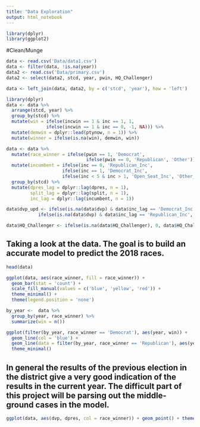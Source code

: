 ---
title: "Data Exploration"
output: html_notebook
---
```{r}
library(dplyr)
library(ggplot2)
```

#Clean/Munge
```{r}
data <- read.csv('Data/data1.csv')
data <- filter(data, !is.na(year))
data2 <- read.csv('Data/primary.csv')
data2 <- select(data2, stcd, year, pwin, HQ_Challenger)
```

```{r}
data <- left_join(data, data2, by = c('stcd', 'year'), how = 'left')
```

```{r}
library(dplyr)
data <- data %>%
  arrange(stcd, year) %>%
  group_by(stcd) %>%
  mutate(win = ifelse(incwin == 1 & inc == 1, 1, 
               ifelse(incwin == 1 & inc == 0, -1, NA))) %>%
  mutate(demwin = dplyr::lead(ptynow, n = 1)) %>%
  mutate(winner = ifelse(is.na(win), demwin, win))
```

```{r}
data <- data %>%
  mutate(race_winner = ifelse(pwin == 1, 'Democrat', 
                              ifelse(pwin == 0, 'Republican', 'Other'))) %>%
  mutate(incumbent = ifelse(inc == 0, 'Republican_Inc', 
                     ifelse(inc == 1, 'Democrat_Inc', 
                     ifelse(inc < 5 & inc > 1, 'Open_Seat_Inc', 'Other_Inc')))) %>%
  group_by(stcd) %>%
  mutate(dpres_lag = dplyr::lag(dpres, n = 1), 
         split_lag = dplyr::lag(split, n = 1), 
         inc_lag = dplyr::lag(incumbent, n = 1)) 

data$dvp_upd <- ifelse(is.na(data$dvp) & data$inc_lag == 'Democrat_Inc', 50, 
            ifelse(is.na(data$dvp) & data$inc_lag == 'Republican_Inc', 50, data$dvp))

data$HQ_Challenger <- ifelse(is.na(data$HQ_Challenger), 0, data$HQ_Challenger)
```

## Taking a look at the data. The goal is to build an accurate model to predict the 2018 races. 

```{r}
head(data)
```

```{r}
ggplot(data, aes(race_winner, fill = race_winner)) + 
  geom_bar(stat = 'count') +
  scale_fill_manual(values = c('blue', 'yellow', 'red')) + 
  theme_minimal() +
  theme(legend.position = 'none')
```

```{r}
by_year <-  data %>%
  group_by(year, race_winner) %>%
  summarize(win = n()) 

ggplot(filter(by_year, race_winner == 'Democrat'), aes(year, win)) +
  geom_line(col = 'blue') + 
  geom_line(data = filter(by_year, race_winner == 'Republican'), aes(year, win), col = 'red') + 
  theme_minimal()
```

## In general the results of the previous election in the district give a very good indication of the results in the current year. The difficult part of this project will be parsing out the middle-ground cases in the model. 

```{r}
ggplot(data, aes(dvp, dpres, col = race_winner)) + geom_point() + theme_minimal()

```


